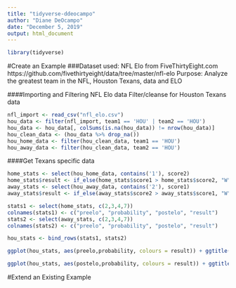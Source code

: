 ```yaml
---
title: "tidyverse-ddeocampo"
author: "Diane DeOcampo"
date: "December 5, 2019"
output: html_document
---
```


```r
library(tidyverse)
```

#Create an Example
###Dataset used: NFL Elo from FiveThirtyEight.com
https://github.com/fivethirtyeight/data/tree/master/nfl-elo
Purpose: Analyze the greatest team in the NFL, Houston Texans, data and ELO

####Importing and Filtering NFL Elo data
Filter/cleanse for Houston Texans data
```r
nfl_import <- read_csv("nfl_elo.csv")
hou_data <- filter(nfl_import, team1 == 'HOU' | team2 == 'HOU')
hou_data <- hou_data[, colSums(is.na(hou_data)) != nrow(hou_data)]
hou_clean_data <- (hou_data %>% drop_na())
hou_home_data <- filter(hou_clean_data, team1 == 'HOU')
hou_away_data <- filter(hou_clean_data, team2 == 'HOU')
```

####Get Texans specific data
```r
home_stats <- select(hou_home_data, contains('1'), score2)
home_stats$result <- if_else(home_stats$score1 > home_stats$score2, "W", "L")
away_stats <- select(hou_away_data, contains('2'), score1)
away_stats$result <- if_else(away_stats$score2 > away_stats$score1, "W", "L")
```

```r
stats1 <- select(home_stats, c(2,3,4,7))
colnames(stats1) <- c("preelo", "probability", "postelo", "result")
stats2 <- select(away_stats, c(2,3,4,7))
colnames(stats2) <- c("preelo", "probability", "postelo", "result")

hou_stats <- bind_rows(stats1, stats2)

```

```r
ggplot(hou_stats, aes(preelo,probability, colours = result)) + ggtitle("Pre Game Elo vs Probability on Winning") + geom_point(aes(colour = result))

ggplot(hou_stats, aes(postelo,probability, colours = result)) + ggtitle("Post Game Elo vs Probability on Winning") + geom_point(aes(colour = result))
```

#Extend an Existing Example